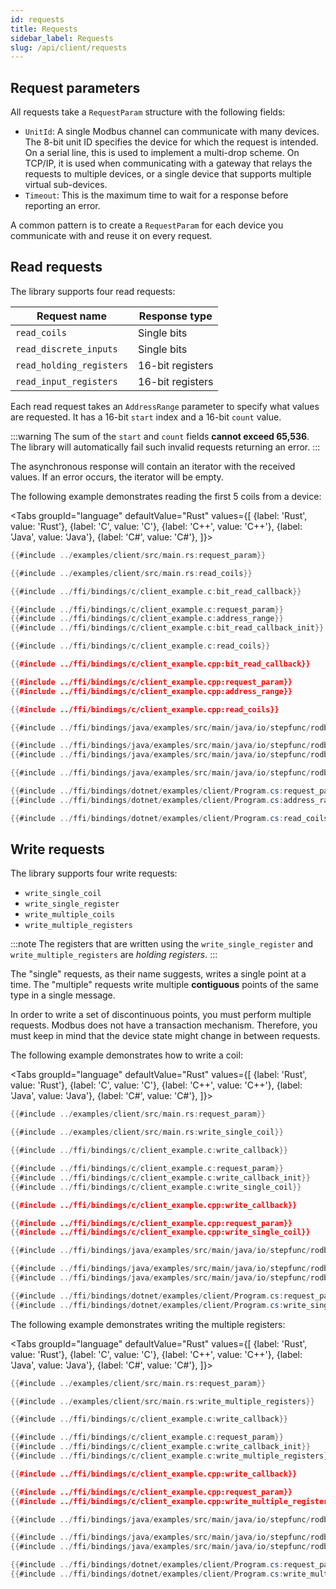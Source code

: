 ```yaml
---
id: requests
title: Requests
sidebar_label: Requests
slug: /api/client/requests
---
```



## Request parameters

All requests take a `RequestParam` structure with the following fields:

- `UnitId`: A single Modbus channel can communicate with many devices. The 8-bit unit
  ID specifies the device for which the request is intended. On a serial line, this is used
  to implement a multi-drop scheme. On TCP/IP, it is used when communicating with
  a gateway that relays the requests to multiple devices, or a single device that supports
  multiple virtual sub-devices.
- `Timeout`: This is the maximum time to wait for a response before reporting an error.

A common pattern is to create a `RequestParam` for each device you communicate with
and reuse it on every request.

## Read requests

The library supports four read requests:

| Request name             | Response type    |
| ------------------------ | ---------------- |
| `read_coils`             | Single bits      |
| `read_discrete_inputs`   | Single bits      |
| `read_holding_registers` | 16-bit registers |
| `read_input_registers`   | 16-bit registers |

Each read request takes an `AddressRange` parameter to specify what values are requested.
It has a 16-bit `start` index and a 16-bit `count` value.

:::warning
The sum of the `start` and `count` fields **cannot exceed 65,536**. The library will automatically fail such invalid requests
returning an error.
:::

The asynchronous response will contain an iterator with the received values. If an error occurs, the iterator will be empty.

The following example demonstrates reading the first 5 coils from a device:

<Tabs
groupId="language"
defaultValue="Rust"
values={[
{label: 'Rust', value: 'Rust'},
{label: 'C', value: 'C'},
{label: 'C++', value: 'C++'},
{label: 'Java', value: 'Java'},
{label: 'C#', value: 'C#'},
]}>
<TabItem value="Rust">

```rust
{{#include ../examples/client/src/main.rs:request_param}}

{{#include ../examples/client/src/main.rs:read_coils}}
```

</TabItem>
<TabItem value="C">

```c
{{#include ../ffi/bindings/c/client_example.c:bit_read_callback}}

{{#include ../ffi/bindings/c/client_example.c:request_param}}
{{#include ../ffi/bindings/c/client_example.c:address_range}}
{{#include ../ffi/bindings/c/client_example.c:bit_read_callback_init}}

{{#include ../ffi/bindings/c/client_example.c:read_coils}}
```

</TabItem>
<TabItem value="C++">

```cpp
{{#include ../ffi/bindings/c/client_example.cpp:bit_read_callback}}

{{#include ../ffi/bindings/c/client_example.cpp:request_param}}
{{#include ../ffi/bindings/c/client_example.cpp:address_range}}

{{#include ../ffi/bindings/c/client_example.cpp:read_coils}}
```

</TabItem>
<TabItem value="Java">

```java
{{#include ../ffi/bindings/java/examples/src/main/java/io/stepfunc/rodbus/examples/ClientExample.java:handle_bit_result}}

{{#include ../ffi/bindings/java/examples/src/main/java/io/stepfunc/rodbus/examples/ClientExample.java:request_param}}
{{#include ../ffi/bindings/java/examples/src/main/java/io/stepfunc/rodbus/examples/ClientExample.java:address_range}}

{{#include ../ffi/bindings/java/examples/src/main/java/io/stepfunc/rodbus/examples/ClientExample.java:read_coils}}
```

</TabItem>
<TabItem value="C#">

```csharp
{{#include ../ffi/bindings/dotnet/examples/client/Program.cs:request_param}}
{{#include ../ffi/bindings/dotnet/examples/client/Program.cs:address_range}}

{{#include ../ffi/bindings/dotnet/examples/client/Program.cs:read_coils}}
```

</TabItem>
</Tabs>

## Write requests

The library supports four write requests:

- `write_single_coil`
- `write_single_register`
- `write_multiple_coils`
- `write_multiple_registers`

:::note
The registers that are written using the `write_single_register` and `write_multiple_registers`
are *holding registers*.
:::

The "single" requests, as their name suggests, writes a single point at a time.
The "multiple" requests write multiple **contiguous** points of the same type in a single message.

In order to write a set of discontinuous points, you must perform multiple requests. Modbus does
not have a transaction mechanism. Therefore, you must keep in mind that the device state
might change in between requests.

The following example demonstrates how to write a coil:

<Tabs
groupId="language"
defaultValue="Rust"
values={[
{label: 'Rust', value: 'Rust'},
{label: 'C', value: 'C'},
{label: 'C++', value: 'C++'},
{label: 'Java', value: 'Java'},
{label: 'C#', value: 'C#'},
]}>
<TabItem value="Rust">

```rust
{{#include ../examples/client/src/main.rs:request_param}}

{{#include ../examples/client/src/main.rs:write_single_coil}}
```

</TabItem>
<TabItem value="C">

```c
{{#include ../ffi/bindings/c/client_example.c:write_callback}}

{{#include ../ffi/bindings/c/client_example.c:request_param}}
{{#include ../ffi/bindings/c/client_example.c:write_callback_init}}
{{#include ../ffi/bindings/c/client_example.c:write_single_coil}}
```

</TabItem>
<TabItem value="C++">

```cpp
{{#include ../ffi/bindings/c/client_example.cpp:write_callback}}

{{#include ../ffi/bindings/c/client_example.cpp:request_param}}
{{#include ../ffi/bindings/c/client_example.cpp:write_single_coil}}
```

</TabItem>
<TabItem value="Java">

```java
{{#include ../ffi/bindings/java/examples/src/main/java/io/stepfunc/rodbus/examples/ClientExample.java:handle_write_result}}

{{#include ../ffi/bindings/java/examples/src/main/java/io/stepfunc/rodbus/examples/ClientExample.java:request_param}}
{{#include ../ffi/bindings/java/examples/src/main/java/io/stepfunc/rodbus/examples/ClientExample.java:write_single_coil}}
```

</TabItem>
<TabItem value="C#">

```csharp
{{#include ../ffi/bindings/dotnet/examples/client/Program.cs:request_param}}
{{#include ../ffi/bindings/dotnet/examples/client/Program.cs:write_single_coil}}
```

</TabItem>
</Tabs>

The following example demonstrates writing the multiple registers:

<Tabs
groupId="language"
defaultValue="Rust"
values={[
{label: 'Rust', value: 'Rust'},
{label: 'C', value: 'C'},
{label: 'C++', value: 'C++'},
{label: 'Java', value: 'Java'},
{label: 'C#', value: 'C#'},
]}>
<TabItem value="Rust">

```rust
{{#include ../examples/client/src/main.rs:request_param}}

{{#include ../examples/client/src/main.rs:write_multiple_registers}}
```

</TabItem>
<TabItem value="C">

```c
{{#include ../ffi/bindings/c/client_example.c:write_callback}}

{{#include ../ffi/bindings/c/client_example.c:request_param}}
{{#include ../ffi/bindings/c/client_example.c:write_callback_init}}
{{#include ../ffi/bindings/c/client_example.c:write_multiple_registers}}
```

</TabItem>
<TabItem value="C++">

```cpp
{{#include ../ffi/bindings/c/client_example.cpp:write_callback}}

{{#include ../ffi/bindings/c/client_example.cpp:request_param}}
{{#include ../ffi/bindings/c/client_example.cpp:write_multiple_registers}}
```

</TabItem>
<TabItem value="Java">

```java
{{#include ../ffi/bindings/java/examples/src/main/java/io/stepfunc/rodbus/examples/ClientExample.java:handle_write_result}}

{{#include ../ffi/bindings/java/examples/src/main/java/io/stepfunc/rodbus/examples/ClientExample.java:request_param}}
{{#include ../ffi/bindings/java/examples/src/main/java/io/stepfunc/rodbus/examples/ClientExample.java:write_multiple_registers}}
```

</TabItem>
<TabItem value="C#">

```csharp
{{#include ../ffi/bindings/dotnet/examples/client/Program.cs:request_param}}
{{#include ../ffi/bindings/dotnet/examples/client/Program.cs:write_multiple_registers}}
```

</TabItem>
</Tabs>
